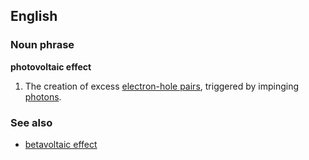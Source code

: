 ==English==

===Noun phrase===
'''photovoltaic effect'''

# {{physics}} The creation of excess [[electron-hole pair]]s, triggered by impinging [[photon]]s.

===See also===
*[[betavoltaic effect]]
